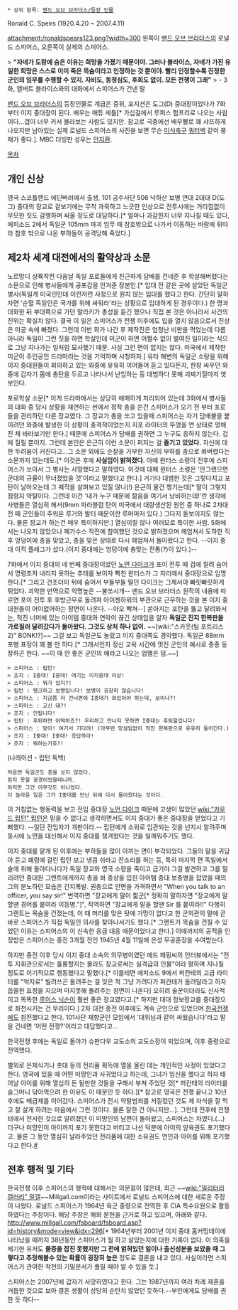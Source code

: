  * 상위 항목: [[밴드 오브 브라더스/등장 인물]]

Ronald C. Speirs (1920.4.20 ~ 2007.4.11)

attachment:/ronaldspears123.png?width=300
왼쪽이 [[밴드 오브 브라더스]]의 로널드 스피어스, 오른쪽이 실제의 스피어스.

> '''"자네가 도랑에 숨은 이유는 희망을 가졌기 때문이야. 그러나 블라이스, 자네가 가진 유일한 희망은 스스로 이미 죽은 목숨이라고 인정하는 것 뿐이야. 빨리 인정할수록 진정한 군인의 임무를 수행할 수 있지. 자비도, 동정심도, 후회도 없이. 모든 전쟁이 그래"'''
> - 3화, 앨버트 블라이스와의 대화에서 스피어스가 건넨 말

[[밴드 오브 브라더스]]의 등장인물로 계급은 중위, 포지션은 도그(D) 중대장이었다가 7화부터 이지 중대장이 된다. 배우는 매튜 세틀[* 가십걸에서 루퍼스 험프리로 나오는 사람이다...갭이 너무 커서 몰라보는 사람도 있지만. 참고로 극중에선 배우빨로 꽤 샤프하게 나오지만 남아있는 실제 로널드 스피어스의 사진을 보면 무슨 [[미식축구]] [[쿼터백]] 같이 풍채가 좋다.]. MBC 더빙판 성우는 [[안지환]].

[[목차]]
== 개인 신상 ==

영국 스코틀랜드 에딘버러에서 출생, 101 공수사단 506 낙하산 보병 연대 2대대 D(도그) 중대의 장교로 겉보기에는 무척 과묵하고 느긋한 인상으로 전투시에는 거리낌없이 무모한 짓도 감행하며 싸울 정도로 대담하다.[* 얼마나 과감한지 너무 지나칠 때도 있다, 에피소드 2에서 독일군 105mm 파괴 임무 때 참호밖으로 나가서 이동하는 바람에 뒤따라 참호 밖으로 나온 부하들이 공격당해 죽었다.]

== 제2차 세계 대전에서의 활약상과 소문 ==
노르망디 상륙작전 다음날 독일 포로들에게 친근하게 담배를 건네준 후 학살해버렸다는 소문으로 인해 병사들에게 공포감을 안겨준 장본인.[* 입대 전 같은 곳에 살았던 독일군 병사(독일계 미국인인데 이런저런 사정으로 원치 않는 입대를 했다고 한다. 간단히 말하자면 '순혈 독일인은 국가를 위해 싸워라'라는 상황으로 입대하게 된 경우이다.) 한 명과 대화한 뒤 부대쪽으로 가던 말라키가 총성을 듣긴 했으나 직접 본 것은 아니라서 사건의 진위는 확실치 않다. 결국 이 일은 스피어스가 전쟁 이후에도 입을 열지 않음으로서 진상은 미궁 속에 빠졌다. 그런데 이번 화가 나간 후 제작진은 엄청난 비판을 먹었는데 다름아니라 독일이 그런 짓을 하면 학살인데 미군이 하면 어쩔수 없이 벌여진 일이라는 식으로 그냥 지나가는 일처럼 묘사했기 때문. 사실 그런 면이 없지는 않다. 미국에서 제작한 미군이 주인공인 드라마라는 것을 기억하며 시청하자.] 유타 해변의 독일군 소탕을 위해 이지 중대원들이 회의하고 있는 와중에 유유히 끼어들어 듣고 있다든지, 한창 싸우던 와중에 갑자기 몸에 총탄을 두르고 나타나서 난입하는 등 대범하다 못해 괴짜기질마저 엿보인다.

포로학살 소문[* 이게 드라마에서는 상당히 애매하게 처리되어 있는데 3화에서 병사들의 대화 중 당시 상황을 재연하는 씬에서 정작 총을 쏜건 스피어스가 오기 전 부터 포로들을 관리하던 다른 장교였다. 그 장교가 총을 쏘고 있을때 스피어스는 자기 담배불을 붙이려던 와중에 발생한 이 상황이 충격적이었는지 지포 라이터의 뚜껑을 연 상태로 멍해진 채 바라보기만 한다.] 때문에 스피어스가 담배를 권하면 그 누구도 응하지 않는다. 겁에 질릴 뿐이지. 그런데 본인은 은근히 이런 소문이 퍼지는 걸 '''즐기고 있었다.''' 자신에 대한 두려움이 커진다고...그 소문 외에도 순찰을 거부한 자신의 부하를 총으로 쏴버렸다는 소문까지 있는데도.[* 이것은 후에 '''사실임이 밝혀졌다.''' 아예 윈터스 소령이 전후에 스피어스가 쏘아서 그 병사는 사망했다고 말하였다. 이것에 대해 윈터스 소령은 '안그랬으면 군대의 규율이 무너졌었을 것'이라고 말했다고 한다.] 거기다 대범한 것은 그렇다치고 포탄이 날아오는데 그 궤적을 살펴보고 있질 않나(!) 은근히 물건 챙기는데[* 말이 그렇지 점령지 약탈이다. 그런데 이건 '내가 누구 때문에 젊음을 여기서 낭비하는데!'란 생각에 사병들은 열심히 해서(9mm 파라블럼 탄이 미국에서 대량생산된 원인 중 하나로 2차대전 때 군인들이 주워온 루거와 발터 때문이란 루머마저 있다.) 그다지 돋보이지도 않는다. 물론 장교가 하는건 매우 특이하지만.] 열심이질 않나 여러모로 특이한 사람. 5화에서는 나오지 않았으나 페가수스 작전에 참여했던 것으로 밝혀졌으며 헤엄쳐서 도하한 직후 엉덩이에 총을 맞았고, 총을 맞은 상태로 다시 헤엄쳐서 돌아왔다고 한다. --이지 중대 이적 플래그가 섰다.(이지 중대에는 엉덩이에 총맞는 전통(?)이 있다.)--

7화에서 이지 중대의 네 번째 중대장이었던 [[노먼 다이크]]가 포이 전투 때 겁에 질려 숨어서 명령조차 내리지 못하는 추태를 보이자 빡친 윈터스가 그 자리에서 중대장으로 임명한다.[* 그리고 건초더미 뒤에 숨어서 부들부들 떨던 다이크는 그제서야 빠릿빠릿하게 튀었다. 괴악한 번역으로 악명높은 --불쏘시개-- 밴드 오브 브라더스 원작의 내용에 따르면 포이 전투 후 후방근무로 돌려져 아이젠하워의 부관으로 근무하는 것을 본 이지 중대원들이 어이없어하는 장면이 나온다. --아오 빡쳐--] 쏟아지는 포탄을 뚫고 달려와서는, 적진 너머에 있는 아이템 중대와 연락이 끊긴 상태임을 알자 '''독일군 진지 한복판을 가로질러 달려갔다가 돌아왔다. 그것도 상처 하나 없이.''' ~~[wiki:"스카웃(팀 포트리스2)" BONK!?]~~ 그걸 보고 독일군도 놀랐고 이지 중대쪽도 경악했다. 독일군 88mm 포병 표정이 꽤 볼 만 하다.[* 그래서인지 정신 교육 시간에 멋진 군인의 예시로 종종 등장하곤 한다. ~~이 때 안 좋은 군인의 예라고 나오는 업햄은 덤.~~]
 
 > 스피어스 : 립턴!
 > 조지 : I중대! I중대! 여기는 이지중대 이상!
 > 스피어스 : 뭐가 있지?!
 > 립턴 : 탱크하고 보병입니다! 보병이 굉장히 많습니다!
 > 스피어스 : 지금쯤 저 건너편에 I중대가 와있어야 하는데, 보이나?!
 > 스피어스 : 교신 돼?!
 > 조지 : 안됩니다!
 > 립턴 : 후퇴하면 어떡하죠?! 우리하고 만나지 못하면 I중대는 후퇴할겁니다!
 > 스피어스 : 맞아! 여기서 기다려! (아무런 망설임없이 적진 한복판으로 유유히 들어간다.)
 > 조지 : I중대! I중대! 응답하라!
 > 조지 : 뭐하는거죠?!

(나레이션 - 립턴 독백)
 처음엔 독일군도 총을 쏘지 않았다.
 믿지 못할 광경이었을테니까.
 하지만 그건 아무것도 아니었다.
 더 놀라운 일은 그가 I중대를 만난 뒤에 다시 돌아왔다는 것이다.

이 거침없는 행동력을 보고 전임 중대장 [[노먼 다이크]] 때문에 고생이 많았던 [[wiki:"카우드 립턴" 립턴]]은 믿을 수 없다고 생각하면서도 이지 중대가 좋은 중대장을 얻었다고 기뻐했다. --일단 전임자가 개판이라.-- 립턴에게 소위로 임관되는 것을 넌지시 알려주며 동시에 노먼을 대신해서 이지 중대를 챙겨왔다는 것을 일깨워주기도 했다.

이지 중대를 맡게 된 이후에는 부하들을 많이 아끼는 면이 부각되었다. 그들의 말을 귀담아 듣고 폐렴에 걸린 립턴 보고 냉큼 쉬라고 잔소리를 하는 등, 특히 마지막 편 독일에서 술에 취해 돌아다니다가 독일 장교와 영국 소령을 죽이고 급기야 그걸 발견하고 그를 말리려던 중대원 그랜트에게까지 총을 쏴 중상을 입힌 아이템 중대 보충병을 잡았을 때의 그의 분노하던 모습은 간지폭발. 권총으로 안면을 가격하면서 "When you talk to an officer, you say sir!" 번역하면 "장교에게 말이 짧군[* 정확히 말하자면 "장교에게 말할땐 경어를 붙여라 이등병."]", 직역하면 "장교에게 말을 할땐 Sir 를 붙여라!!" 다행히 그랜트는 목숨을 건졌는데, 이 때 머리를 맞은 탓에 가망이 없다고 한 군의관의 말에 곧바로 스피어스가 직접 독일인 의사를 찾아나서기도 했다.[* 그랜트가 목숨을 건질 수 있었던 이유는 스피어스의 이 신속한 응급 대응 때문이었다고 한다.] 이때까지의 공적을 인정받은 스피어스는 종전 3개월 전인 1945년 4월 11일에 은성 무공훈장을 수여받는다.

하지만 종전 이후 당시 이지 중대 소속의 의무병이였던 에드 페핑씨의 인터뷰에서는 "전투 지휘관으로서는 훌륭할지는 몰라도 장교로써는 실격급의 인물"이라 평하며 지나칠 정도로 이기적으로 행동했다고 말했다.[* 이를테면 에피소드 9에서 퍼칸테의 고급 라이터를 "억지로" 빌려쓰곤 돌려주는 걸 잊은 척 그냥 가려다가 퍼칸테가 돌려달라고 하자 씁쓸한 표정을 지으며 마지못해 돌려주는 장면이 나온다] 오히려 술꾼이더라도 신사적이고 똑똑한 [[루이스 닉슨]]이 훨씬 좋은 장교였다고.[* 하지만 대대 정보장교를 중대장으로 좌천시키는 건 무리이다.] 2차 대전 종전 이후에도 계속 군인으로 있었으며 [[한국전쟁]]에도 참전했다고 한다. 101사단 재향군인 모임에서 '대위님과 같이 싸웠습니다'라고 말을 건네면 '어떤 전쟁?'이라고 대답했다고...

한국전쟁 후에는 독일로 돌아가 슈판다우 교도소의 교도소장이 되었으며, 이후 중령으로 전역했다.

별외로 은제식기나 촛대 등의 전리품 획득에 열을 올린 데는 개인적인 사정이 있었다고 한다. 영국에 있을 때 어떤 미망인과 사귀었다고 하는데, 그녀가 임신을 했다고 하자 태어날 아이를 위해 열심히 돈 될만한 것들을 구해서 부쳐 주었던 것[* 퍼칸테의 라이터를 슬그머니 닦아먹으려 한 이유도 이 때문인 듯 하다.][* 참고로 영국은 전쟁 끝나고 10년 후에도 배급제를 이어갔다. 스피어스가 전시 약탈범죄를 저질렀던 것도 제 자식을 잘 먹고 잘 살게 하려는 마음에서 그런 것이다. 물론 잘한 건 아니지만...]. 그런데 전후에 전쟁터에서 전사한 것으로 알려졌던 이 미망인의 남편이 돌아왔고, 스피어스는 차였다.(...) 더구나 미망인이 아이까지 포기 못한다고 버티고 나선 덕분에 아이의 양육권도 포기했다고. 물론 그 동안 열심히 날라주었던 전리품에 대한 소유권도 연인과 아이를 위해 포기했다고 한다.[http://bemil.chosun.com/nbrd/gallery/view.html?b_bbs_id=10044&num=118831 #]
== 전후 행적 및 기타 ==
한국전쟁 이후 스피어스의 행적에 대해서는 의문점이 많은데, 최근 ~~[[wiki:"밀리터리 갤러리" 밀갤]]~~Millgall.com이라는 사이트에서 로널드 스피어스에 대한 새로운 주장이 나왔다. 로널드 스피어스가 1964년 육군 중령으로 전역한 후 CIA 특수요원으로 활동하였다는 주장이다. 해당 주장은 해외 문헌을 근거로 하고 있으며, 아래와 같다. 
[http://www.millgall.com/fsboard/fsboard.asp?id=hit&mode=view&idx=24&page=1 http://www.millgall.com/fsboard/fsboard.asp?id=history&mode=view&idx=296][* 1964년부터 2001년 이지 중대 홈커밍데이에 나타났을 때까지 38년동안 스피어스가 뭘 하고 살았는지에 대한 기록이 없다. 이 의혹을 제기한 유저도 '''물증을 잡진 못했지만 그 전에 얽혀있던 일이나 출신성분을 보았을 때 그렇다고 추정해볼수 있는 확률이 굉장히 높은''' 정도로 결론을 내고 있다. 사실이라면 스피어스가 관여한 작전의 기밀문서가 풀릴 때야 알 수 있을 듯.]

스피어스는 2007년에 갑자기 사망하였다고 한다. 그는 1987년까지 여러 차례 재혼을 거듭한 것으로 보아 결혼 생활이 상당히 순탄치 않았던 듯하다.--부인에게도 담배를 권한 듯 하다--
